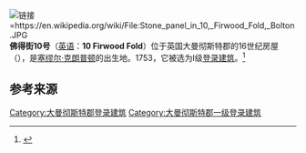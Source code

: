 {{expand|time=2016-07-21T12:42:59+00:00}}
{{Infobox Historic building|image=10 Firwood Fold.jpg|caption=佛得街10号|name=佛得街10号|location_town=[[大曼彻斯特郡|大曼彻斯特郡]][[博尔顿|博尔顿]]|location_country=英国|map_type=Greater Manchester|latitude=53.595517|longitude=-2.405319|architect=|client=|engineer=|construction_start_date=|completion_date=16世纪|date_demolished=|cost=|structural_system=|style=|size=}}
[[File:Stone_panel_in_10,_Firwood_Fold,_Bolton.JPG|链接=https://en.wikipedia.org/wiki/File:Stone_panel_in_10,_Firwood_Fold,_Bolton.JPG]]
'''佛得街10号'''（[[英语|英语]]：'''10 Firwood Fold'''）位于英国大曼彻斯特郡的16世纪房屋（{{gbmapping|SD73171109}}），是[[塞缪尔·克朗普顿|塞缪尔·克朗普顿]]的出生地。1753，它被选为I级[[登錄建築|登录建筑]]。<ref name="NHLE">{{NHLE|num=1388038|desc=10, Firwood Fold|access-date=15 January 2014|mode=cs2}}</ref>

== 参考来源 ==

[[Category:大曼彻斯特郡登录建筑|Category:大曼彻斯特郡登录建筑]]
[[Category:大曼彻斯特郡一级登录建筑|Category:大曼彻斯特郡一级登录建筑]]